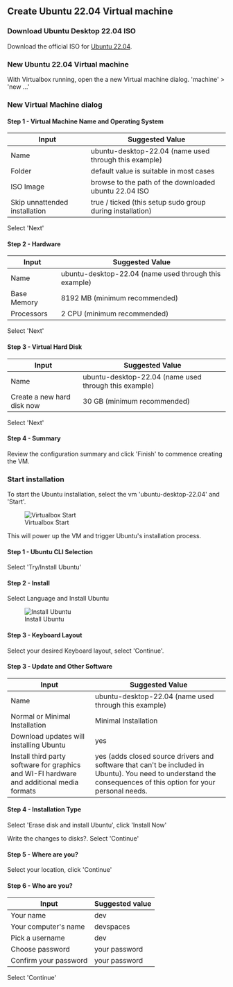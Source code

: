 

## Create Ubuntu 22.04 Virtual machine

### Download Ubuntu Desktop 22.04 ISO

Download the official ISO for [Ubuntu 22.04](https://ubuntu.com/download/desktop).

### New Ubuntu 22.04 Virtual machine

With Virtualbox running, open the a new Virtual machine dialog. 'machine' > 'new ...'

### New Virtual Machine dialog

#### Step 1 - Virtual Machine Name and Operating System

| Input | Suggested Value |
|---|---|
| Name | ubuntu-desktop-22.04 (name used through this example) |
| Folder | default value is suitable in most cases |
| ISO Image | browse to the path of the downloaded ubuntu 22.04 ISO |
| Skip unnattended installation | true / ticked (this setup sudo group during installation) |

Select 'Next'

#### Step 2 - Hardware

| Input | Suggested Value |
|---|---|
| Name | ubuntu-desktop-22.04 (name used through this example) |
| Base Memory | 8192 MB (minimum recommended) |
| Processors | 2 CPU (minimum recommended) |

Select 'Next'

#### Step 3 - Virtual Hard Disk

| Input | Suggested Value |
|---|---|
| Name | ubuntu-desktop-22.04 (name used through this example) |
| Create a new hard disk now | 30 GB (minimum recommended) |

Select 'Next'

#### Step 4 - Summary

Review the configuration summary and click 'Finish' to commence creating the VM.

### Start installation

To start the Ubuntu installation, select the vm 'ubuntu-desktop-22.04' and 'Start'.

<figure>
  <img src="/docs/media/create-workspace-virtualbox-start-vm.png" alt="Virtualbox Start" />
  <figcaption>Virtualbox Start</figcaption>
</figure>

This will power up the VM and trigger Ubuntu's installation process.

#### Step 1 - Ubuntu CLI Selection

Select 'Try/Install Ubuntu'

#### Step 2 - Install

Select Language and Install Ubuntu

<figure>
  <img src="/docs/media/create-workspace-virtualbox-install-ubuntu.png" alt="Install Ubuntu" />
  <figcaption>Install Ubuntu</figcaption>
</figure>

#### Step 3 - Keyboard Layout

Select your desired Keyboard layout, select 'Continue'.

#### Step 3 - Update and Other Software

| Input | Suggested Value |
|---|---|
| Name | ubuntu-desktop-22.04 (name used through this example) |
| Normal or Minimal Installation  | Minimal Installation |
| Download updates will installing Ubuntu  | yes |
| Install third party software for graphics and WI-FI hardware and additional media formats | yes (adds closed source drivers and software that can't be included in Ubuntu). You need to understand the consequences of this option for your personal needs. |

#### Step 4 - Installation Type

Select 'Erase disk and install Ubuntu', click 'Install Now'

Write the changes to disks?. Select 'Continue'

#### Step 5 - Where are you?

Select your location, click 'Continue'

#### Step 6 - Who are you?

| Input | Suggested value |
|---|---|
| Your name | dev |
| Your computer's name | devspaces |
| Pick a username | dev |
| Choose password | your password |
| Confirm your password | your password |

Select 'Continue'






